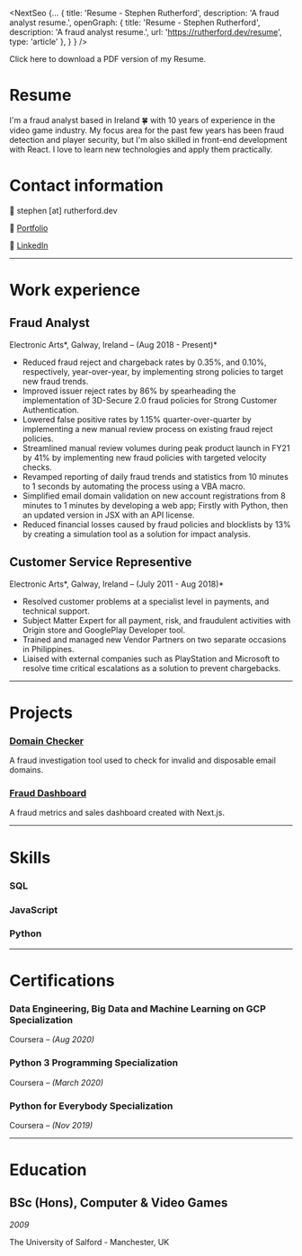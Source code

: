 
<NextSeo {...
    {
        title: 'Resume - Stephen Rutherford',
        description: 'A fraud analyst resume.',
        openGraph: {
            title: 'Resume - Stephen Rutherford',
            description: 'A fraud analyst resume.',
            url: 'https://rutherford.dev/resume',
            type: 'article'
        },
    }
}
/>

<Alert status="info" mt={10}>
  <AlertIcon />
    <Link href="/Resume.pdf" isExternal>
      Click here to download a PDF version of my Resume.
  </Link>
</Alert>

# Resume

I'm a fraud analyst based in Ireland 🍀 with 10 years of experience in the video game industry.
My focus area for the past few years has been fraud detection and player security, but I'm also skilled in front-end development with React. I love to learn new technologies and apply them practically.

# Contact information

📧 stephen [at] rutherford.dev

🎲 [Portfolio](https://rutherford.dev/)

🔗 [LinkedIn](https://www.linkedin.com/in/stephen-rutherford-b420951a3/)

---

# Work experience

## Fraud Analyst

Electronic Arts*, Galway, Ireland – (Aug 2018 - Present)*

- Reduced fraud reject and chargeback rates by 0.35%, and 0.10%, respectively, year-over-year, by implementing strong policies to target new fraud trends.
- Improved issuer reject rates by 86% by spearheading the implementation of 3D-Secure 2.0 fraud policies for Strong Customer Authentication.
- Lowered false positive rates by 1.15% quarter-over-quarter by implementing a new manual review process on existing fraud reject policies.
- Streamlined manual review volumes during peak product launch in FY21 by 41% by implementing new fraud policies with targeted velocity checks.
- Revamped reporting of daily fraud trends and statistics from 10 minutes to 1 seconds by automating the process using a VBA macro.
- Simplified email domain validation on new account registrations from 8 minutes to 1 minutes by developing a web app; Firstly with Python, then an updated version in JSX with an API license.
- Reduced financial losses caused by fraud policies and blocklists by 13% by creating a simulation tool as a solution for impact analysis.

## Customer Service Representive

Electronic Arts*, Galway, Ireland – (July 2011 - Aug 2018)*

- Resolved customer problems at a specialist level in payments, and technical support.
- Subject Matter Expert for all payment, risk, and fraudulent activities with Origin store and GooglePlay Developer tool.
- Trained and managed new Vendor Partners on two separate occasions in Philippines.
- Liaised with external companies such as PlayStation and Microsoft to resolve time critical escalations as a solution to prevent chargebacks.

---

# Projects

### [Domain Checker](/projects/domainchecker)

A fraud investigation tool used to check for invalid and disposable email domains.

### [Fraud Dashboard](/projects/dashboard)

A fraud metrics and sales dashboard created with Next.js.

---

# Skills

### SQL
### JavaScript
### Python

---

# Certifications

### Data Engineering, Big Data and Machine Learning on GCP Specialization

Coursera *– (Aug 2020)*

### Python 3 Programming Specialization

Coursera *– (March 2020)*

### Python for Everybody Specialization

Coursera *– (Nov 2019)*

---

# Education

## BSc (Hons), Computer & Video Games

*2009*

The University of Salford - Manchester, UK
